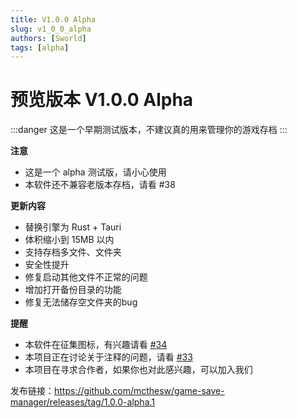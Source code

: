 ```yaml
---
title: V1.0.0 Alpha
slug: v1_0_0_alpha
authors: [Sworld]
tags: [alpha]
---
```

# 预览版本 V1.0.0 Alpha

:::danger
这是一个早期测试版本，不建议真的用来管理你的游戏存档
:::

**注意**
- 这是一个 alpha 测试版，请小心使用
- 本软件还不兼容老版本存档，请看 #38

**更新内容**
- 替换引擎为 Rust + Tauri
- 体积缩小到 15MB 以内
- 支持存档多文件、文件夹
- 安全性提升
- 修复启动其他文件不正常的问题
- 增加打开备份目录的功能
- 修复无法储存空文件夹的bug


**提醒**
- 本软件在征集图标，有兴趣请看 [#34](https://github.com/mcthesw/game-save-manager/discussions/34)
- 本项目正在讨论关于注释的问题，请看 [#33](https://github.com/mcthesw/game-save-manager/discussions/33)
- 本项目在寻求合作者，如果你也对此感兴趣，可以加入我们

发布链接：https://github.com/mcthesw/game-save-manager/releases/tag/1.0.0-alpha.1